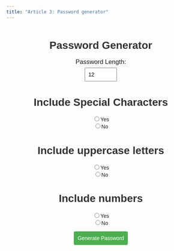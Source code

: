 ```yaml
---
title: "Article 3: Password generator"
---
```


```{=html}
<style>
    #password-generator-container {
            font-family: Arial, sans-serif;
            text-align: center;
            margin: 50px;
        }

        #password-generator-container h1 {
            color: #333;
        }

        #password-generator-container div {
            margin-bottom: 15px;
        }

        #password-generator-container label {
            display: block;
            margin-bottom: 5px;
            font-size: 1.2em;
        }

        #password-generator-container input {
            padding: 8px;
            font-size: 1em;
        }

        #password-generator-container button {
            padding: 10px;
            font-size: 1em;
            cursor: pointer;
            background-color: #4CAF50;
            color: white;
            border: none;
            border-radius: 4px;
        }

        #password-generator-container button:hover {
            background-color: #45a049;
        }

        #password-generator-container #password {
            font-size: 1.5em;
            margin-bottom: 20px;
        }
</style>

<body>
  <div id="password-generator-container">
      <h1>Password Generator</h1>
      <div>
          <label for="length">Password Length:</label>
          <input type="number" id="length" value="12" min="1" max="1000">
      </div>

        <h1>Include Special Characters</h1>
        <form>
            <input type="radio" id="special" name = "includeSpecial" value = "yes"
            <label for="special">Yes</label><br>
            <input type="radio" id="special" name = "includeSpecial" value = "no"
            <label for="special">No</label><br>
        </form>

        <h1>Include uppercase letters</h1>
        <form>
            <input type="radio" id="uppercase" name = "includeUpper" value = "yes"
            <label for="special">Yes</label><br>
            <input type="radio" id="uppercase" name = "includeUpper" value = "no"
            <label for="special">No</label><br>
        </form>

        <h1>Include numbers</h1>
        <form>
            <input type="radio" id="number" name = "includeNumbers" value = "yes"
            <label for="special">Yes</label><br>
            <input type="radio" id="special" name = "includeNumbers" value = "no"
            <label for="special">No</label><br>
        </form>

      <button onclick="generatePassword()">Generate Password</button>
      <div id="password"></div>
  </div>

  <script src="script.js"></script>
</body>
```